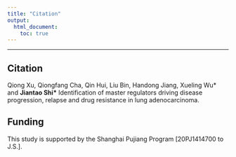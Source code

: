 ```yaml
---
title: "Citation"
output:
  html_document:
    toc: true
---
```

***

## Citation
Qiong Xu, Qiongfang Cha, Qin Hui, Liu Bin, Handong Jiang, Xueling Wu* and **Jiantao Shi\*** Identification of master regulators driving disease progression, relapse and drug resistance in lung adenocarcinoma. 

## Funding
This study is supported by the Shanghai Pujiang Program [20PJ1414700 to J.S.].
